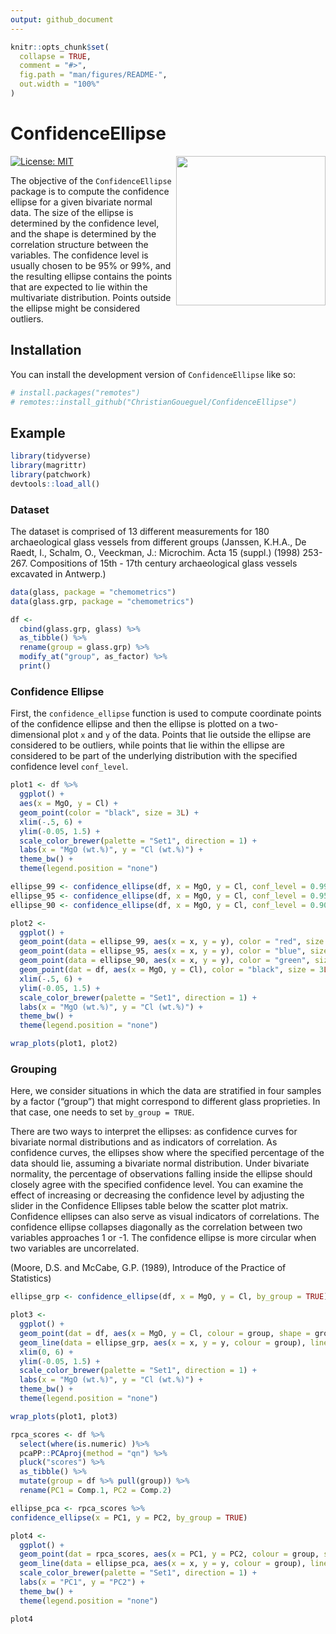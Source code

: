 ```yaml
---
output: github_document
---
```


<!-- README.md is generated from README.Rmd. Please edit that file -->

```r
knitr::opts_chunk$set(
  collapse = TRUE,
  comment = "#>",
  fig.path = "man/figures/README-",
  out.width = "100%"
)
```

# ConfidenceEllipse

<img src="man/figures/logo.png" align="right" height="239" alt="" />

<!-- badges: start -->
[![License:
MIT](https://img.shields.io/badge/License-MIT-blue.svg)](https://opensource.org/licenses/MIT)
<!-- badges: end -->

The objective of the `ConfidenceEllipse` package is to compute the confidence ellipse for a given bivariate normal data. The size of the ellipse is determined by the confidence level, and the shape is determined by the correlation structure between the variables. The confidence level is usually chosen to be 95% or 99%, and the resulting ellipse contains the points that are expected to lie within the multivariate distribution. Points outside the ellipse might be considered outliers.

## Installation

You can install the development version of `ConfidenceEllipse` like so:

```r
# install.packages("remotes")
# remotes::install_github("ChristianGoueguel/ConfidenceEllipse")
```

## Example

```r
library(tidyverse)
library(magrittr)
library(patchwork)
devtools::load_all()
```

### Dataset

The dataset is comprised of 13 different measurements for 180
archaeological glass vessels from different groups (Janssen, K.H.A., De
Raedt, I., Schalm, O., Veeckman, J.: Microchim. Acta 15 (suppl.) (1998)
253-267. Compositions of 15th - 17th century archaeological glass
vessels excavated in Antwerp.)

```r
data(glass, package = "chemometrics")
data(glass.grp, package = "chemometrics")
```

```r
df <-
  cbind(glass.grp, glass) %>%
  as_tibble() %>%
  rename(group = glass.grp) %>%
  modify_at("group", as_factor) %>%
  print()
```

### Confidence Ellipse

First, the `confidence_ellipse` function is used to compute coordinate points of the confidence ellipse  and then the ellipse is plotted on a two-dimensional plot `x` and `y` of the data. Points that lie outside the ellipse are considered to be outliers, while points that lie within the ellipse are considered to be part of the underlying distribution with the specified confidence level `conf_level`.

```r
plot1 <- df %>%
  ggplot() +
  aes(x = MgO, y = Cl) +
  geom_point(color = "black", size = 3L) +
  xlim(-.5, 6) +
  ylim(-0.05, 1.5) +
  scale_color_brewer(palette = "Set1", direction = 1) +
  labs(x = "MgO (wt.%)", y = "Cl (wt.%)") +
  theme_bw() +
  theme(legend.position = "none")
```

```r
ellipse_99 <- confidence_ellipse(df, x = MgO, y = Cl, conf_level = 0.99)
ellipse_95 <- confidence_ellipse(df, x = MgO, y = Cl, conf_level = 0.95)
ellipse_90 <- confidence_ellipse(df, x = MgO, y = Cl, conf_level = 0.90)
```

```r
plot2 <- 
  ggplot() +
  geom_point(data = ellipse_99, aes(x = x, y = y), color = "red", size = .1) +
  geom_point(data = ellipse_95, aes(x = x, y = y), color = "blue", size = .1) +
  geom_point(data = ellipse_90, aes(x = x, y = y), color = "green", size = .1) +
  geom_point(dat = df, aes(x = MgO, y = Cl), color = "black", size = 3L) +
  xlim(-.5, 6) +
  ylim(-0.05, 1.5) +
  scale_color_brewer(palette = "Set1", direction = 1) +
  labs(x = "MgO (wt.%)", y = "Cl (wt.%)") +
  theme_bw() +
  theme(legend.position = "none")
```

```r
wrap_plots(plot1, plot2)
```

### Grouping

Here, we consider situations in which the data are stratified in four samples by a factor (“group”) that might correspond to different glass proprieties. In that case, one needs to set `by_group = TRUE`.

There are two ways to interpret the ellipses: as confidence curves for bivariate normal distributions and as indicators of correlation. As confidence curves, the ellipses show where the specified percentage of the data should lie, assuming a bivariate normal distribution. Under bivariate normality, the percentage of observations falling inside the ellipse should closely agree with the specified confidence level. You can examine the effect of increasing or decreasing the confidence level by adjusting the slider in the Confidence Ellipses table below the scatter plot matrix. Confidence ellipses can also serve as visual indicators of correlations. The confidence ellipse collapses diagonally as the correlation between two variables approaches 1 or -1. The confidence ellipse is more circular when two variables are uncorrelated.

(Moore, D.S. and McCabe, G.P. (1989), Introduce of the Practice of Statistics)

```r
ellipse_grp <- confidence_ellipse(df, x = MgO, y = Cl, by_group = TRUE)
```

```r
plot3 <- 
  ggplot() +
  geom_point(dat = df, aes(x = MgO, y = Cl, colour = group, shape = group), size = 3L) +
  geom_line(data = ellipse_grp, aes(x = x, y = y, colour = group), linewidth = .1) +
  xlim(0, 6) +
  ylim(-0.05, 1.5) +
  scale_color_brewer(palette = "Set1", direction = 1) +
  labs(x = "MgO (wt.%)", y = "Cl (wt.%)") +
  theme_bw() +
  theme(legend.position = "none")
```

```r
wrap_plots(plot1, plot3)
```

```r
rpca_scores <- df %>% 
  select(where(is.numeric) )%>% 
  pcaPP::PCAproj(method = "qn") %>%
  pluck("scores") %>%
  as_tibble() %>%
  mutate(group = df %>% pull(group)) %>%
  rename(PC1 = Comp.1, PC2 = Comp.2) 
```

```r
ellipse_pca <- rpca_scores %>%
confidence_ellipse(x = PC1, y = PC2, by_group = TRUE)
```

```r
plot4 <- 
  ggplot() +
  geom_point(dat = rpca_scores, aes(x = PC1, y = PC2, colour = group, shape = group), size = 3L) +
  geom_line(data = ellipse_pca, aes(x = x, y = y, colour = group), linewidth = .1) +
  scale_color_brewer(palette = "Set1", direction = 1) +
  labs(x = "PC1", y = "PC2") +
  theme_bw() +
  theme(legend.position = "none")
```

```r
plot4
```



















